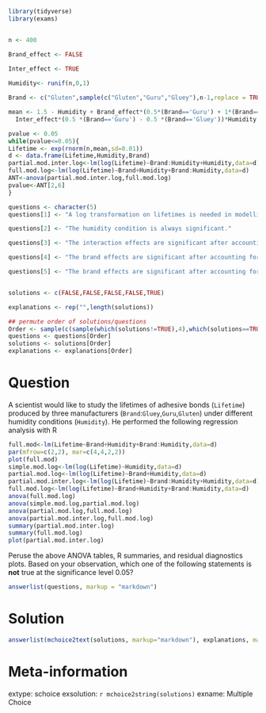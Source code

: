 ```r
library(tidyverse)
library(exams)


n <- 400

Brand_effect <- FALSE
 
Inter_effect <- TRUE

Humidity<- runif(n,0,1)

Brand <- c("Gluten",sample(c("Gluten","Guru","Gluey"),n-1,replace = TRUE))

mean <- 1.5 - Humidity + Brand_effect*(0.5*(Brand=='Guru') + 1*(Brand=='Gluey')) + 
  Inter_effect*(0.5 *(Brand=='Guru') - 0.5 *(Brand=='Gluey'))*Humidity 

pvalue <- 0.05
while(pvalue<=0.05){
Lifetime <- exp(rnorm(n,mean,sd=0.01))
d <- data.frame(Lifetime,Humidity,Brand)
partial.mod.inter.log<-lm(log(Lifetime)~Brand:Humidity+Humidity,data=d)
full.mod.log<-lm(log(Lifetime)~Brand+Humidity+Brand:Humidity,data=d)
ANT<-anova(partial.mod.inter.log,full.mod.log)
pvalue<-ANT[2,6]
}

questions <- character(5)
questions[1] <- "A log transformation on lifetimes is needed in modelling."

questions[2] <- "The humidity condition is always significant."

questions[3] <- "The interaction effects are significant after accounting for the brand effects and the humidity."

questions[4] <- "The brand effects are significant after accounting for the humidity condition."

questions[5] <- "The brand effects are significant after accounting for both the humidity conditions and the interaction effects."


solutions <- c(FALSE,FALSE,FALSE,FALSE,TRUE)

explanations <- rep("",length(solutions))

## permute order of solutions/questions
Order <- sample(c(sample(which(solutions!=TRUE),4),which(solutions==TRUE)))
questions <- questions[Order]
solutions <- solutions[Order]
explanations <- explanations[Order]  
```    

Question
========
A scientist would like to study the lifetimes of adhesive bonds (`Lifetime`) produced by three manufacturers (`Brand`:`Gluey`,`Guru`,`Gluten`) under different humidity conditions (`Humidity`). He performed the following regression analysis with R

```r
full.mod<-lm(Lifetime~Brand+Humidity+Brand:Humidity,data=d)
par(mfrow=c(2,2), mar=c(4,4,2,2))
plot(full.mod)
simple.mod.log<-lm(log(Lifetime)~Humidity,data=d)
partial.mod.log<-lm(log(Lifetime)~Brand+Humidity,data=d)
partial.mod.inter.log<-lm(log(Lifetime)~Brand:Humidity+Humidity,data=d)
full.mod.log<-lm(log(Lifetime)~Brand+Humidity+Brand:Humidity,data=d)
anova(full.mod.log)
anova(simple.mod.log,partial.mod.log)
anova(partial.mod.log,full.mod.log)
anova(partial.mod.inter.log,full.mod.log)
summary(partial.mod.inter.log)
summary(full.mod.log)
plot(partial.mod.inter.log)
```

Peruse the above ANOVA tables, R summaries, and residual diagnostics plots. Based on your observation, which one of the following statements is **not** true at the significance level 0.05?

```r
answerlist(questions, markup = "markdown")
```

Solution
========

```r
answerlist(mchoice2text(solutions, markup="markdown"), explanations, markup = "markdown")
```

Meta-information
================
extype: schoice
exsolution: `r mchoice2string(solutions)`
exname: Multiple Choice